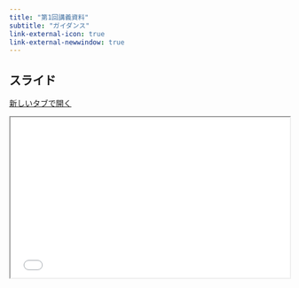 ```yaml
---
title: "第1回講義資料"
subtitle: "ガイダンス"
link-external-icon: true
link-external-newwindow: true
---
```


## スライド

<a href="../slide/slide01.html" class="btn btn-primary btn-sm" target="_blank" role="button"><i class="bi bi-window"></i> 新しいタブで開く</a>

```{=html}
<iframe class="slide-deck" src="../slides/slide01.html" width="100%" style="aspect-ratio: 16 / 9.2;"></iframe>
```

